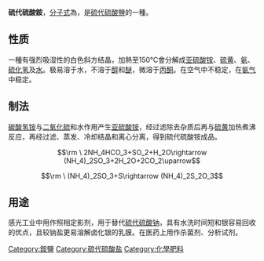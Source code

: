 {{Unreferenced|time=2022-02-04T12:24:43+00:00}}
{{Chembox
|   Name = 硫代硫酸铵
| ImageFile      = AmmonS2O3.svg
| ImageFile1     = Ammonium-thiosulfate-3D-vdW.png
|   IUPACName =Ammonium thiosulfate
|   OtherNames = 
| Section1 = {{Chembox Identifiers
| CASNo1 = 7783-18-8
| CASNo1_Ref = {{cascite|correct|CAS}}
|    SMILES  =  
|    RTECS  =  
|  StdInChI_Ref  = {{stdinchicite|correct|chemspider}}|  StdInChI  =  1S/2H3N.H2O3S2/c;;1-5(2,3)4/h2*1H3;(H2,1,2,3,4)
|  StdInChIKey_Ref  = {{stdinchicite|correct|chemspider}}|  StdInChIKey  =  XYXNTHIYBIDHGM-UHFFFAOYSA-N
|  PubChem  =  6096946
|  ChemSpiderID_Ref  = {{chemspidercite|correct|chemspider}}|  ChemSpiderID  =  4807475
|  InChI  =  InChI=1S/2H3N.H2O3S2/c;;1-5(2,3)4/h2*1H3;(H2,1,2,3,4)
}}
| Section2 = {{Chembox Properties
|   Formula = (NH<sub>4</sub>)<sub>2</sub>S<sub>2</sub>O<sub>3</sub>
|   MolarMass = 148.20
|   Appearance = 白色单斜结晶
|   Density =1.679
|   Solubility = 
|   MeltingPt =150℃(分解) 
|   BoilingPt =
|   pKa = 
|   pKb = 
|   Viscosity = 
  }}
| Section3 = {{Chembox Structure
|   MolShape = 
|   Coordination = 
|   CrystalStruct =[[单斜晶系|单斜晶系]]
|   Dipole =
  }}
| Section7 = {{Chembox Hazards
|   ExternalMSDS =
|   MainHazards = 
|   FlashPt = ?°C
|   RPhrases = 
|   SPhrases = 
  }}
| Section8 = {{Chembox Related
|   OtherAnions =
|   OtherCations =
|   OtherCpds = 
  }}
}}
'''硫代硫酸銨'''，[[分子式|分子式]]為{{化學式|銨|2|硫|2|氧|3}}，是[[硫代硫酸鹽|硫代硫酸鹽]]的一種。

==性质==
一種有强烈吸湿性的白色斜方结晶，加熱至150℃會分解成[[亚硫酸铵|亚硫酸铵]]、[[硫黄|硫黄]]、[[氨|氨]]、[[硫化氢|硫化氢]]及[[水|水]]。极易溶于水，不溶于[[醇|醇]]和[[醚|醚]]，微溶于[[丙酮|丙酮]]。在空气中不稳定，在[[氨气|氨气]]中稳定。

==制法==
[[碳酸氢铵|碳酸氢铵]]与[[二氧化硫|二氧化硫]]和水作用产生[[亚硫酸铵|亚硫酸铵]]，经过滤除去杂质后再与[[硫黄|硫黄]]加热煮沸反应，再经过滤、蒸发、冷却结晶和离心分离，得到硫代硫酸铵成品。
:<math>\rm \ 2NH_4HCO_3+SO_2+H_2O\rightarrow (NH_4)_2SO_3+2H_2O+2CO_2\uparrow</math>
:<math>\rm \ (NH_4)_2SO_3+S\rightarrow (NH_4)_2S_2O_3</math>

==用途==
感光工业中用作照相定影剂，用于替代[[硫代硫酸钠|硫代硫酸钠]]，具有水洗时间短和银容易回收的优点，且较钠盐更易溶解卤化银的乳膜。在医药上用作杀菌剂、分析试剂。

{{無機化合物小作品}}
[[Category:銨鹽|Category:銨鹽]]
[[Category:硫代硫酸盐|Category:硫代硫酸盐]]
[[Category:化學肥料|Category:化學肥料]]